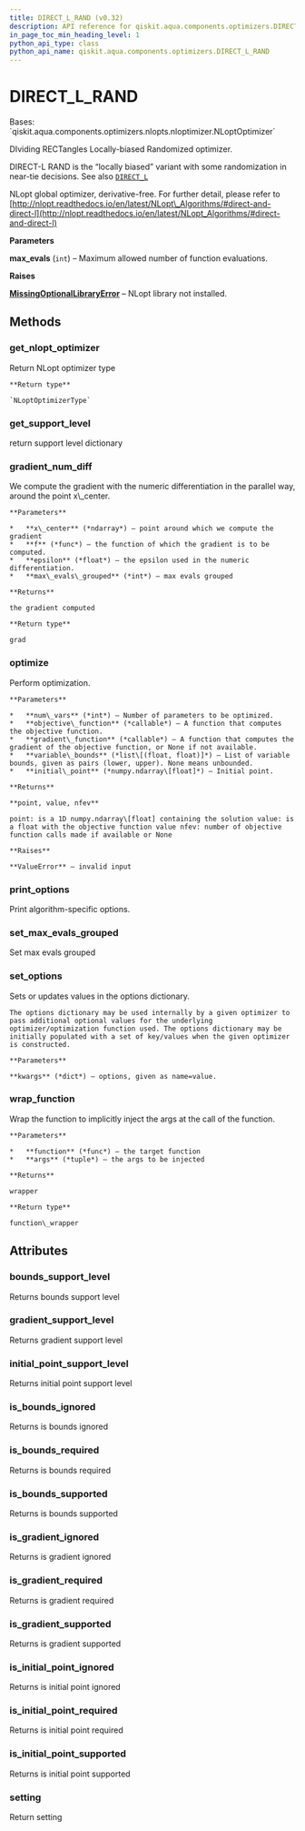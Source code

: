 ```yaml
---
title: DIRECT_L_RAND (v0.32)
description: API reference for qiskit.aqua.components.optimizers.DIRECT_L_RAND in qiskit v0.32
in_page_toc_min_heading_level: 1
python_api_type: class
python_api_name: qiskit.aqua.components.optimizers.DIRECT_L_RAND
---
```


<span id="direct-l-rand" />

# DIRECT\_L\_RAND

<Class id="qiskit.aqua.components.optimizers.DIRECT_L_RAND" isDedicatedPage={true} github="https://github.com/qiskit-community/qiskit-aqua/tree/stable/0.9/qiskit/aqua/components/optimizers/nlopts/direct_l_rand.py" signature="DIRECT_L_RAND(max_evals=1000)" modifiers="class">
  Bases: `qiskit.aqua.components.optimizers.nlopts.nloptimizer.NLoptOptimizer`

  DIviding RECTangles Locally-biased Randomized optimizer.

  DIRECT-L RAND is the “locally biased” variant with some randomization in near-tie decisions. See also [`DIRECT_L`](qiskit.aqua.components.optimizers.DIRECT_L "qiskit.aqua.components.optimizers.DIRECT_L")

  NLopt global optimizer, derivative-free. For further detail, please refer to [http://nlopt.readthedocs.io/en/latest/NLopt\_Algorithms/#direct-and-direct-l](http://nlopt.readthedocs.io/en/latest/NLopt_Algorithms/#direct-and-direct-l)

  **Parameters**

  **max\_evals** (`int`) – Maximum allowed number of function evaluations.

  **Raises**

  [**MissingOptionalLibraryError**](qiskit.aqua.MissingOptionalLibraryError "qiskit.aqua.MissingOptionalLibraryError") – NLopt library not installed.

  ## Methods

  <span id="qiskit-aqua-components-optimizers-direct-l-rand-get-nlopt-optimizer" />

  ### get\_nlopt\_optimizer

  <Function id="qiskit.aqua.components.optimizers.DIRECT_L_RAND.get_nlopt_optimizer" signature="DIRECT_L_RAND.get_nlopt_optimizer()">
    Return NLopt optimizer type

    **Return type**

    `NLoptOptimizerType`
  </Function>

  <span id="qiskit-aqua-components-optimizers-direct-l-rand-get-support-level" />

  ### get\_support\_level

  <Function id="qiskit.aqua.components.optimizers.DIRECT_L_RAND.get_support_level" signature="DIRECT_L_RAND.get_support_level()">
    return support level dictionary
  </Function>

  <span id="qiskit-aqua-components-optimizers-direct-l-rand-gradient-num-diff" />

  ### gradient\_num\_diff

  <Function id="qiskit.aqua.components.optimizers.DIRECT_L_RAND.gradient_num_diff" signature="DIRECT_L_RAND.gradient_num_diff(x_center, f, epsilon, max_evals_grouped=1)" modifiers="static">
    We compute the gradient with the numeric differentiation in the parallel way, around the point x\_center.

    **Parameters**

    *   **x\_center** (*ndarray*) – point around which we compute the gradient
    *   **f** (*func*) – the function of which the gradient is to be computed.
    *   **epsilon** (*float*) – the epsilon used in the numeric differentiation.
    *   **max\_evals\_grouped** (*int*) – max evals grouped

    **Returns**

    the gradient computed

    **Return type**

    grad
  </Function>

  <span id="qiskit-aqua-components-optimizers-direct-l-rand-optimize" />

  ### optimize

  <Function id="qiskit.aqua.components.optimizers.DIRECT_L_RAND.optimize" signature="DIRECT_L_RAND.optimize(num_vars, objective_function, gradient_function=None, variable_bounds=None, initial_point=None)">
    Perform optimization.

    **Parameters**

    *   **num\_vars** (*int*) – Number of parameters to be optimized.
    *   **objective\_function** (*callable*) – A function that computes the objective function.
    *   **gradient\_function** (*callable*) – A function that computes the gradient of the objective function, or None if not available.
    *   **variable\_bounds** (*list\[(float, float)]*) – List of variable bounds, given as pairs (lower, upper). None means unbounded.
    *   **initial\_point** (*numpy.ndarray\[float]*) – Initial point.

    **Returns**

    **point, value, nfev**

    point: is a 1D numpy.ndarray\[float] containing the solution value: is a float with the objective function value nfev: number of objective function calls made if available or None

    **Raises**

    **ValueError** – invalid input
  </Function>

  <span id="qiskit-aqua-components-optimizers-direct-l-rand-print-options" />

  ### print\_options

  <Function id="qiskit.aqua.components.optimizers.DIRECT_L_RAND.print_options" signature="DIRECT_L_RAND.print_options()">
    Print algorithm-specific options.
  </Function>

  <span id="qiskit-aqua-components-optimizers-direct-l-rand-set-max-evals-grouped" />

  ### set\_max\_evals\_grouped

  <Function id="qiskit.aqua.components.optimizers.DIRECT_L_RAND.set_max_evals_grouped" signature="DIRECT_L_RAND.set_max_evals_grouped(limit)">
    Set max evals grouped
  </Function>

  <span id="qiskit-aqua-components-optimizers-direct-l-rand-set-options" />

  ### set\_options

  <Function id="qiskit.aqua.components.optimizers.DIRECT_L_RAND.set_options" signature="DIRECT_L_RAND.set_options(**kwargs)">
    Sets or updates values in the options dictionary.

    The options dictionary may be used internally by a given optimizer to pass additional optional values for the underlying optimizer/optimization function used. The options dictionary may be initially populated with a set of key/values when the given optimizer is constructed.

    **Parameters**

    **kwargs** (*dict*) – options, given as name=value.
  </Function>

  <span id="qiskit-aqua-components-optimizers-direct-l-rand-wrap-function" />

  ### wrap\_function

  <Function id="qiskit.aqua.components.optimizers.DIRECT_L_RAND.wrap_function" signature="DIRECT_L_RAND.wrap_function(function, args)" modifiers="static">
    Wrap the function to implicitly inject the args at the call of the function.

    **Parameters**

    *   **function** (*func*) – the target function
    *   **args** (*tuple*) – the args to be injected

    **Returns**

    wrapper

    **Return type**

    function\_wrapper
  </Function>

  ## Attributes

  ### bounds\_support\_level

  <Attribute id="qiskit.aqua.components.optimizers.DIRECT_L_RAND.bounds_support_level">
    Returns bounds support level
  </Attribute>

  ### gradient\_support\_level

  <Attribute id="qiskit.aqua.components.optimizers.DIRECT_L_RAND.gradient_support_level">
    Returns gradient support level
  </Attribute>

  ### initial\_point\_support\_level

  <Attribute id="qiskit.aqua.components.optimizers.DIRECT_L_RAND.initial_point_support_level">
    Returns initial point support level
  </Attribute>

  ### is\_bounds\_ignored

  <Attribute id="qiskit.aqua.components.optimizers.DIRECT_L_RAND.is_bounds_ignored">
    Returns is bounds ignored
  </Attribute>

  ### is\_bounds\_required

  <Attribute id="qiskit.aqua.components.optimizers.DIRECT_L_RAND.is_bounds_required">
    Returns is bounds required
  </Attribute>

  ### is\_bounds\_supported

  <Attribute id="qiskit.aqua.components.optimizers.DIRECT_L_RAND.is_bounds_supported">
    Returns is bounds supported
  </Attribute>

  ### is\_gradient\_ignored

  <Attribute id="qiskit.aqua.components.optimizers.DIRECT_L_RAND.is_gradient_ignored">
    Returns is gradient ignored
  </Attribute>

  ### is\_gradient\_required

  <Attribute id="qiskit.aqua.components.optimizers.DIRECT_L_RAND.is_gradient_required">
    Returns is gradient required
  </Attribute>

  ### is\_gradient\_supported

  <Attribute id="qiskit.aqua.components.optimizers.DIRECT_L_RAND.is_gradient_supported">
    Returns is gradient supported
  </Attribute>

  ### is\_initial\_point\_ignored

  <Attribute id="qiskit.aqua.components.optimizers.DIRECT_L_RAND.is_initial_point_ignored">
    Returns is initial point ignored
  </Attribute>

  ### is\_initial\_point\_required

  <Attribute id="qiskit.aqua.components.optimizers.DIRECT_L_RAND.is_initial_point_required">
    Returns is initial point required
  </Attribute>

  ### is\_initial\_point\_supported

  <Attribute id="qiskit.aqua.components.optimizers.DIRECT_L_RAND.is_initial_point_supported">
    Returns is initial point supported
  </Attribute>

  ### setting

  <Attribute id="qiskit.aqua.components.optimizers.DIRECT_L_RAND.setting">
    Return setting
  </Attribute>
</Class>


